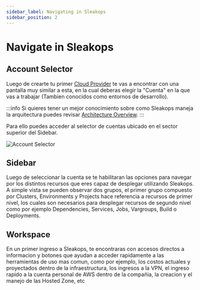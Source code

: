 ```yaml
---
sidebar_label: Navigating in Sleakops
sidebar_position: 2
---
```



# Navigate in Sleakops

## Account Selector

Luego de crearte tu primer [Cloud Provider](/provider/) te vas a encontrar con una pantalla muy similar a esta, en la cual deberas elegir la "Cuenta" en la que vas a trabajar (Tambien conocidos como entornos de desarrollo). 

:::info
Si quieres tener un mejor conocimiento sobre como Sleakops maneja la arquitectura puedes revisar [Architecture Overview](/provider/awsprovider/aws).
:::

Para ello puedes acceder al selector de cuentas ubicado en el sector superior del Sidebar.

<Zoom>
  <img
    src="/img/account-selector.png"
    alt="Account Selector"
    style={{ height: '250px', width: 'auto' }}
  />
</Zoom>

## Sidebar

Luego de seleccionar la cuenta se te habilitaran las opciones para navegar por los distintos recursos que eres capaz de desplegar utilizando Sleakops. A simple vista se pueden observar dos grupos, el primer grupo compuesto por Clusters, Environments y Projects hace referencia a recursos de primer nivel, los cuales son necesarios para desplegar recursos de segundo nivel como por ejemplo Dependencies, Services, Jobs, Vargroups, Build o Deployments.

## Workspace

En un primer ingreso a Sleakops, te encontraras con accesos directos a informacion y botones que ayudan a acceder rapidamente a las herramientas de uso mas comun, como por ejemplo, los costos actuales y proyectados dentro de la infraestructura, los ingresos a la VPN, el ingreso rapido a la cuenta personal de AWS dentro de la compañia, la creacion y el manejo de las Hosted Zone, etc